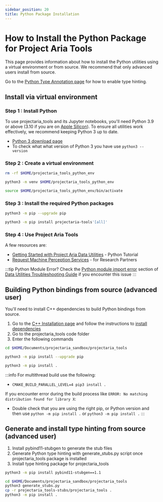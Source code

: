 ```yaml
---
sidebar_position: 20
title: Python Package Installation
---
```


# How to Install the Python Package for Project Aria Tools

This page provides information about how to install the Python utilities using a virtual environment or from source. We recommend that only advanced users install from source.

Go to the [Python Type Annotation page](/docs/data_utilities/installation/type_hinting) for how to enable type hinting.

## Install via virtual environment
### Step 1 : Install Python

To use projectaria_tools and its Jupyter notebooks, you'll need Python 3.9 or above (3.10 if you are on [Apple Silicon](https://support.apple.com/en-us/116943)). To ensure all utilities work effectively, we recommend keeping Python 3 up to date.
* [Python 3 download page](https://www.python.org/downloads/)
* To check what what version of Python 3 you have use `python3 --version`

### Step 2 : Create a virtual environment

```bash
rm -rf $HOME/projectaria_tools_python_env

python3 -m venv $HOME/projectaria_tools_python_env

source $HOME/projectaria_tools_python_env/bin/activate
```

###  Step 3 : Install the required Python packages

```bash
python3 -m pip --upgrade pip

python3 -m pip install projectaria-tools'[all]'
```
### Step 4 : Use Project Aria Tools
A few resources are:
* [Getting Started with Project Aria Data Utilities](../getting_started.mdx) - Python Tutorial
* [Request Machine Perception Services](/ARK/mps/request_mps/mps_cli_getting_started.mdx) - for Research Partners


:::tip Python Module Error?
Check the [Python module import error](/docs/data_utilities/installation/troubleshooting#python-module-import-error) section of [Data Utilities Troubleshooting Guide](/docs/data_utilities/installation/troubleshooting) if you encounter this issue
:::

## Building Python bindings from source (advanced user)
You'll need to install C++ dependencies to build Python bindings from source.

1. Go to the [C++ Installation page](/docs/data_utilities/installation/installation_cpp) and follow the instructions to [install dependencies](/docs/data_utilities/installation/installation_cpp)
2. Go to the projectaria_tools code folder
3. Enter the following commands
```bash
cd $HOME/Documents/projectaria_sandbox/projectaria_tools

python3 -m pip install --upgrade pip

python3 -m pip install .
```

:::info
For multithread build use the following:
- `CMAKE_BUILD_PARALLEL_LEVEL=4 pip3 install .`

If you encounter error during the build process like `ERROR: No matching distribution found for library X`:
- Double check that you are using the right pip, or Python version and then use `python -m pip install .` or `python3 -m pip install .`
:::

## Generate and install type hinting from source (advanced user)
1. Install pybind11-stubgen to generate the stub files
2. Generate Python type hinting with generate_stubs.py script once projectaria_tools package is installed
3. Install type hinting package for projectaria_tools
```bash
python3 -m pip install pybind11-stubgen==1.1

cd $HOME/Documents/projectaria_sandbox/projectaria_tools
python3 generate_stubs.py
cp -r projectaria_tools-stubs/projectaria_tools .
python3 -m pip install .
```
